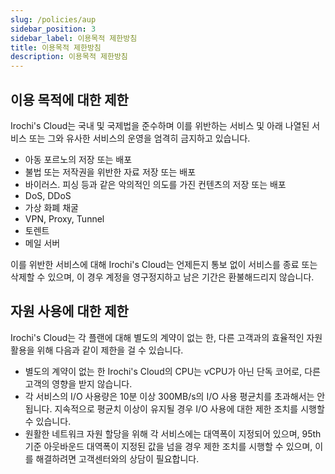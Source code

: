 ```yaml
---
slug: /policies/aup
sidebar_position: 3
sidebar_label: 이용목적 제한방침
title: 이용목적 제한방침
description: 이용목적 제한방침
---
```

## 이용 목적에 대한 제한
Irochi's Cloud는 국내 및 국제법을 준수하며 이를 위반하는 서비스 및 아래 나열된 서비스 또는 그와 유사한 서비스의 운영을 엄격히 금지하고 있습니다.
* 아동 포르노의 저장 또는 배포
* 불법 또는 저작권을 위반한 자료 저장 또는 배포
* 바이러스. 피싱 등과 같은 악의적인 의도를 가진 컨텐츠의 저장 또는 배포
* DoS, DDoS
* 가상 화폐 채굴
* VPN, Proxy, Tunnel
* 토렌트
* 메일 서버

이를 위반한 서비스에 대해 Irochi's Cloud는 언제든지 통보 없이 서비스를 종료 또는 삭제할 수 있으며, 이 경우 계정을 영구정지하고 남은 기간은 환불해드리지 않습니다.

## 자원 사용에 대한 제한
Irochi's Cloud는 각 플랜에 대해 별도의 계약이 없는 한, 다른 고객과의 효율적인 자원 활용을 위해 다음과 같이 제한을 걸 수 있습니다.
* 별도의 계약이 없는 한 Irochi's Cloud의 CPU는 vCPU가 아닌 단독 코어로, 다른 고객의 영향을 받지 않습니다.
* 각 서비스의 I/O 사용량은 10분 이상 300MB/s의 I/O 사용 평균치를 초과해서는 안됩니다. 지속적으로 평균치 이상이 유지될 경우 I/O 사용에 대한 제한 조치를 시행할 수 있습니다.
* 원활한 네트워크 자원 할당을 위해 각 서비스에는 대역폭이 지정되어 있으며, 95th 기준 아웃바운드 대역폭이 지정된 값을 넘을 경우 제한 조치를 시행할 수 있으며, 이를 해결하려면 고객센터와의 상담이 필요합니다.
